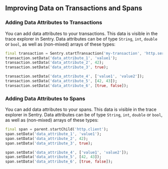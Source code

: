 ## Improving Data on Transactions and Spans

### Adding Data Attributes to Transactions

You can add data attributes to your transactions. This data is visible in the trace explorer in Sentry. Data attributes can be of type `String`, `int`, `double` or `bool`, as well as (non-mixed) arrays of these types:

```dart
final transaction = Sentry.startTransaction('my-transaction', 'http.server');
transaction.setData('data_attribute_1', 'value1');
transaction.setData('data_attribute_2', 42);
transaction.setData('data_attribute_3', true);

transaction.setData('data_attribute_4', ['value1', 'value2']);
transaction.setData('data_attribute_5', [42, 43]);
transaction.setData('data_attribute_6', [true, false]);
```

### Adding Data Attributes to Spans

You can add data attributes to your spans. This data is visible in the trace explorer in Sentry. Data attributes can be of type `String`, `int`, `double` or `bool`, as well as (non-mixed) arrays of these types:

```dart
final span = parent.startChild('http.client');
span.setData('data_attribute_1', 'value1');
span.setData('data_attribute_2', 42);
span.setData('data_attribute_3', true);

span.setData('data_attribute_4', ['value1', 'value2']);
span.setData('data_attribute_5', [42, 43]);
span.setData('data_attribute_6', [true, false]);
```
